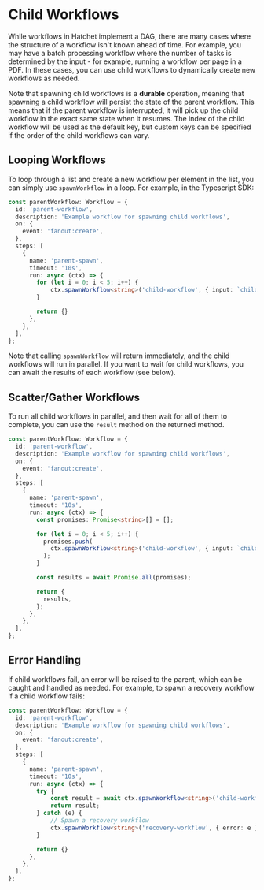 # Child Workflows

While workflows in Hatchet implement a DAG, there are many cases where the structure of a workflow isn't known ahead of time. For example, you may have a batch processing workflow where the number of tasks is determined by the input - for example, running a workflow per page in a PDF. In these cases, you can use child workflows to dynamically create new workflows as needed.

Note that spawning child workflows is a **durable** operation, meaning that spawning a child workflow will persist the state of the parent workflow. This means that if the parent workflow is interrupted, it will pick up the child workflow in the exact same state when it resumes. The index of the child workflow will be used as the default key, but custom keys can be specified if the order of the child workflows can vary. 

## Looping Workflows

To loop through a list and create a new workflow per element in the list, you can simply use `spawnWorkflow` in a loop. For example, in the Typescript SDK:

```typescript
const parentWorkflow: Workflow = {
  id: 'parent-workflow',
  description: 'Example workflow for spawning child workflows',
  on: {
    event: 'fanout:create',
  },
  steps: [
    {
      name: 'parent-spawn',
      timeout: '10s',
      run: async (ctx) => {
        for (let i = 0; i < 5; i++) {
            ctx.spawnWorkflow<string>('child-workflow', { input: `child-input-${i}` });
        }

        return {}
      },
    },
  ],
};
```

Note that calling `spawnWorkflow` will return immediately, and the child workflows will run in parallel. If you want to wait for child workflows, you can await the results of each workflow (see below).

## Scatter/Gather Workflows

To run all child workflows in parallel, and then wait for all of them to complete, you can use the `result` method on the returned method. 

```typescript
const parentWorkflow: Workflow = {
  id: 'parent-workflow',
  description: 'Example workflow for spawning child workflows',
  on: {
    event: 'fanout:create',
  },
  steps: [
    {
      name: 'parent-spawn',
      timeout: '10s',
      run: async (ctx) => {
        const promises: Promise<string>[] = [];

        for (let i = 0; i < 5; i++) {
          promises.push(
            ctx.spawnWorkflow<string>('child-workflow', { input: `child-input-${i}` }).result()
          );
        }

        const results = await Promise.all(promises);

        return {
          results,
        };
      },
    },
  ],
};
```

## Error Handling

If child workflows fail, an error will be raised to the parent, which can be caught and handled as needed. For example, to spawn a recovery workflow if a child workflow fails:

```typescript
const parentWorkflow: Workflow = {
  id: 'parent-workflow',
  description: 'Example workflow for spawning child workflows',
  on: {
    event: 'fanout:create',
  },
  steps: [
    {
      name: 'parent-spawn',
      timeout: '10s',
      run: async (ctx) => {
        try {
            const result = await ctx.spawnWorkflow<string>('child-workflow', { input: `child-input` }).result()
            return result;
        } catch (e) {
            // Spawn a recovery workflow
            ctx.spawnWorkflow<string>('recovery-workflow', { error: e });
        }

        return {}
      },
    },
  ],
};
```